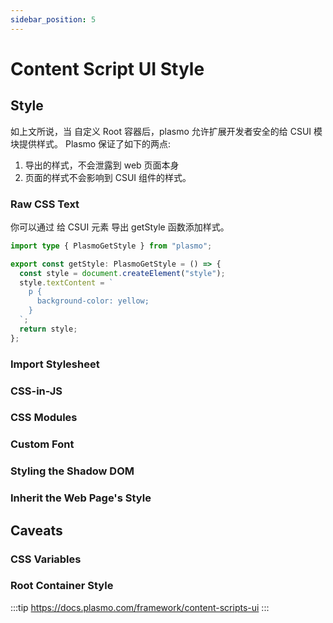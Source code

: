 ```yaml
---
sidebar_position: 5
---
```


# Content Script UI Style

## Style

如上文所说，当 自定义 Root 容器后，plasmo 允许扩展开发者安全的给 CSUI 模块提供样式。
Plasmo 保证了如下的两点:

1. 导出的样式，不会泄露到 web 页面本身
2. 页面的样式不会影响到 CSUI 组件的样式。

### Raw CSS Text

你可以通过 给 CSUI 元素 导出 getStyle 函数添加样式。

```ts title="content.tsx"
import type { PlasmoGetStyle } from "plasmo";

export const getStyle: PlasmoGetStyle = () => {
  const style = document.createElement("style");
  style.textContent = `
    p {
      background-color: yellow;
    }
  `;
  return style;
};
```

### Import Stylesheet

### CSS-in-JS

### CSS Modules

### Custom Font

### Styling the Shadow DOM

### Inherit the Web Page's Style

## Caveats

### CSS Variables

### Root Container Style

:::tip
https://docs.plasmo.com/framework/content-scripts-ui
:::
